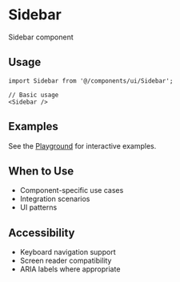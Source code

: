 # Sidebar

Sidebar component

## Usage

```tsx
import Sidebar from '@/components/ui/Sidebar';

// Basic usage
<Sidebar />
```


## Examples

See the [Playground](/play) for interactive examples.

## When to Use

- Component-specific use cases
- Integration scenarios
- UI patterns

## Accessibility

- Keyboard navigation support
- Screen reader compatibility
- ARIA labels where appropriate
